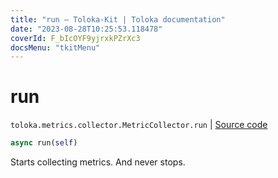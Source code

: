 ```yaml
---
title: "run — Toloka-Kit | Toloka documentation"
date: "2023-08-28T10:25:53.118478"
coverId: F_bIcOYF9yjrxkPZrXc3
docsMenu: "tkitMenu"
---
```


# run

`toloka.metrics.collector.MetricCollector.run` | [Source code](https://github.com/Toloka/toloka-kit/blob/v1.2.1/src/metrics/collector.py#L72)

```python
async run(self)
```

Starts collecting metrics. And never stops.